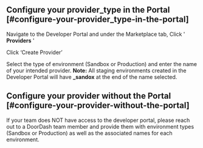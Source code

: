 ## Configure your provider\_type in the Portal [#configure-your-provider_type-in-the-portal]

Navigate to the Developer Portal and under the Marketplace tab, Click ' **Providers** '



Click ‘Create Provider’



Select the type of environment (Sandbox or Production) and enter the name of your intended provider.
**Note:** All staging environments created in the Developer Portal will have **\_sandox** at the end of the name selected.



## Configure your provider without the Portal [#configure-your-provider-without-the-portal]

If your team does NOT have access to the developer portal, please reach out to a DoorDash team member and provide them with environment types (Sandbox or Production) as well as the associated names for each environment.

